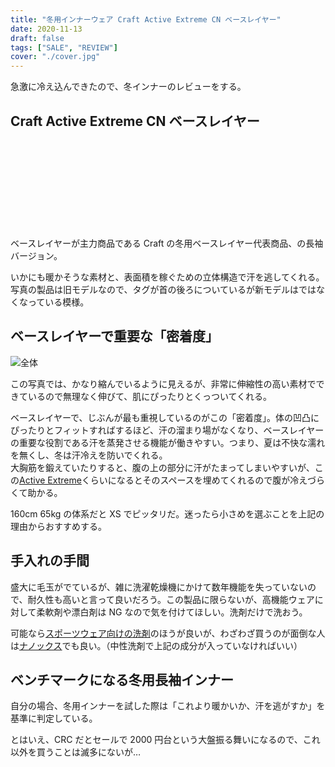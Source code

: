 ```yaml
---
title: "冬用インナーウェア Craft Active Extreme CN ベースレイヤー"
date: 2020-11-13
draft: false
tags: ["SALE", "REVIEW"]
cover: "./cover.jpg"
---
```


急激に冷え込んできたので、冬インナーのレビューをする。

## Craft Active Extreme CN ベースレイヤー

<div class="iframely-embed"><div class="iframely-responsive" style="height: 140px; padding-bottom: 0;"><a href="https://ck.jp.ap.valuecommerce.com/servlet/referral?sid=3171302&pid=886701002&vc_url=https%3A%2F%2Fwww.chainreactioncycles.com%2Fjp%2Fja%2Fcraft-active-extreme-cn-%25E3%2583%2599%25E3%2583%25BC%25E3%2582%25B9%25E3%2583%25AC%25E3%2582%25A4%25E3%2583%25A4%25E3%2583%25BC%2Frp-prod176384%3Futm_source%3Dvaluecommerce%26utm_medium%3Daffiliates" data-iframely-url="//cdn.iframe.ly/1aYXfFt"></a></div></div>

ベースレイヤーが主力商品である Craft の冬用ベースレイヤー代表商品、の長袖バージョン。

いかにも暖かそうな素材と、表面積を稼ぐための立体構造で汗を逃してくれる。写真の製品は旧モデルなので、タグが首の後ろについているが新モデルはではなくなっている模様。

## ベースレイヤーで重要な「密着度」

![全体](./xs.png)

この写真では、かなり縮んでいるように見えるが、非常に伸縮性の高い素材でできているので無理なく伸びて、肌にぴったりとくっついてくれる。

ベースレイヤーで、じぶんが最も重視しているのがこの「密着度」。体の凹凸にぴったりとフィットすればするほど、汗の溜まり場がなくなり、ベースレイヤーの重要な役割である汗を蒸発させる機能が働きやすい。つまり、夏は不快な濡れを無くし、冬は汗冷えを防いでくれる。\
大胸筋を鍛えていたりすると、腹の上の部分に汗がたまってしまいやすいが、この[Active Extreme](https://www.chainreactioncycles.com/jp/ja/craft-active-extreme-cn-%E3%83%99%E3%83%BC%E3%82%B9%E3%83%AC%E3%82%A4%E3%83%A4%E3%83%BC/rp-prod176384)くらいになるとそのスペースを埋めてくれるので腹が冷えづらくて助かる。

160cm 65kg の体系だと XS でピッタリだ。迷ったら小さめを選ぶことを上記の理由からおすすめする。

## 手入れの手間

盛大に毛玉がでているが、雑に洗濯乾燥機にかけて数年機能を失っていないので、耐久性も高いと言って良いだろう。この製品に限らないが、高機能ウェアに対して柔軟剤や漂白剤は NG なので気を付けてほしい。洗剤だけで洗おう。

可能なら[スポーツウェア向けの洗剤](https://amzn.to/3eVGHE8)のほうが良いが、わざわざ買うのが面倒な人は[ナノックス](https://amzn.to/3kts3VJ)でも良い。（中性洗剤で上記の成分が入っていなければいい）

<AmazonLinkBox url="https://www.amazon.co.jp/dp/B01MV3O3W6/?tag=gensobunya-22" />

<AmazonLinkBox url="https://www.amazon.co.jp/dp/B08CH8YVJ8/?tag=gensobunya-22" />

## ベンチマークになる冬用長袖インナー

自分の場合、冬用インナーを試した際は「これより暖かいか、汗を逃がすか」を基準に判定している。

とはいえ、CRC だとセールで 2000 円台という大盤振る舞いになるので、これ以外を買うことは滅多にないが…

<div class="iframely-embed"><div class="iframely-responsive" style="height: 140px; padding-bottom: 0;"><a href="https://ck.jp.ap.valuecommerce.com/servlet/referral?sid=3171302&pid=886701002&vc_url=https%3A%2F%2Fwww.chainreactioncycles.com%2Fjp%2Fja%2Fcraft-active-extreme-cn-%25E3%2583%2599%25E3%2583%25BC%25E3%2582%25B9%25E3%2583%25AC%25E3%2582%25A4%25E3%2583%25A4%25E3%2583%25BC%2Frp-prod176384%3Futm_source%3Dvaluecommerce%26utm_medium%3Daffiliates" data-iframely-url="//cdn.iframe.ly/NYlc2cE"></a></div></div>
